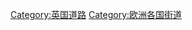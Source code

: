 {{Catnav|頁面分類|地理|国家|欧洲国家|英国}}
{{Catnav|頁面分類|人类社会|城市|街道}}
{{Catnav|頁面分類|人类社会|交通|道路運輸|街道}}

[[Category:英国道路|Category:英国道路]]
[[Category:欧洲各国街道|Category:欧洲各国街道]]